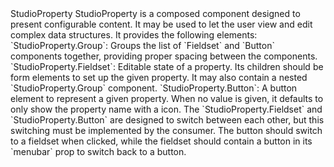 
<Meta of={StudioPropertyStories} />

<StudioHeading level={1} size='small'>
  StudioProperty
</StudioHeading>
<StudioParagraph>
  StudioProperty is a composed component designed to present configurable content. It may be used to
  let the user view and edit complex data structures.
</StudioParagraph>
<StudioParagraph>
  It provides the following elements:
  <StudioList.Root>
    <StudioList.Unordered>
      <StudioList.Item>
        `StudioProperty.Group`: Groups the list of `Fieldset` and `Button` components together,
        providing proper spacing between the components.
      </StudioList.Item>
      <StudioList.Item>
        `StudioProperty.Fieldset`: Editable state of a property. Its children should be form
        elements to set up the given property. It may also contain a nested `StudioProperty.Group`
        component.
      </StudioList.Item>
      <StudioList.Item>
        `StudioProperty.Button`: A button element to represent a given property. When no value is
        given, it defaults to only show the property name with a <PlusCircleIcon /> icon.
      </StudioList.Item>
    </StudioList.Unordered>
  </StudioList.Root>
</StudioParagraph>
<StudioParagraph>
  The `StudioProperty.Fieldset` and `StudioProperty.Button` are designed to switch between each
  other, but this switching must be implemented by the consumer. The button should switch to a
  fieldset when clicked, while the fieldset should contain a button in its `menubar` prop to switch
  back to a button.
</StudioParagraph>

<Canvas of={StudioPropertyStories.Preview} />
